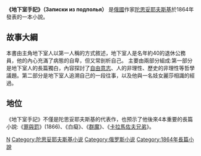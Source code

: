 {{Infobox book| 
| name          = 《地下室手记》
| title_orig    = Записки из подполья
| author        = [[费奥多尔·米哈伊洛维奇·陀思妥耶夫斯基|费奥多尔·米哈伊洛维奇·陀思妥耶夫斯基]]
| language      = 俄语
| release_date  = 1864年
}}
'''《地下室手記》（Записки из подполья）''' 是[[俄國|俄國]]作家[[陀思妥耶夫斯基|陀思妥耶夫斯基]]於1864年發表的一本小說。<br />

== 故事大綱 ==
{{more plot}}
本書由主角地下室人以第一人稱的方式敘述，地下室人是名年約40的退休公務員，他的內心充滿了病態的自卑，但又常剖析自己。
主要由兩部分組成:第一部分是地下室人的長篇獨白，內容探討了[[自由意志|自由意志]]、人的非理性、歷史的非理性等哲學議題。第二部分是地下室人追溯自己的一段往事，以及他與一名妓女麗莎相識的經過。
{{wikiquote}}
{{wikisource|Записки из подполья (Достоевский)|地下室手记|ru}}

== 地位 ==
《地下室手記》不僅是陀思妥耶夫斯基的代表作，也预示了他後來4本重要的長篇小說:《[[罪與罰|罪與罰]]》(1866)、《白癡》、《[[群魔|群魔]]》、《[[卡拉馬佐夫兄弟|卡拉馬佐夫兄弟]]》。

<!--{{wikiquote}}-->
{{杜斯妥也夫斯基作品}}
[[Category:敘事者不可靠的作品|N]]
[[Category:陀思妥耶夫斯基小说|Category:陀思妥耶夫斯基小说]]
[[Category:俄罗斯小说|Category:俄罗斯小说]]
[[Category:1864年長篇小說|Category:1864年長篇小說]]